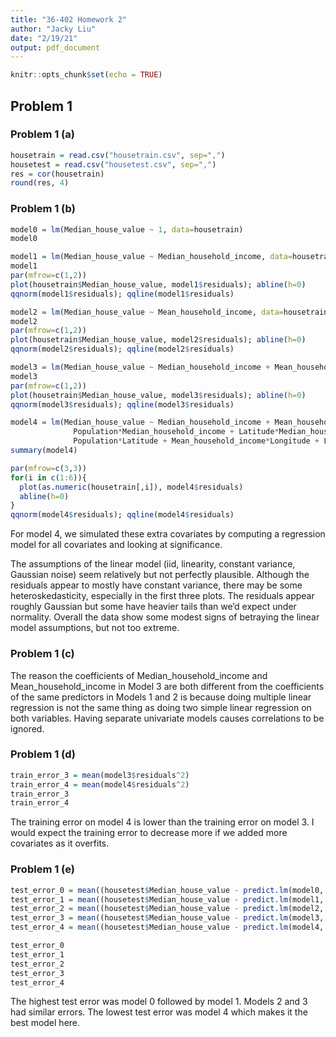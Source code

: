 ```yaml
---
title: "36-402 Homework 2"
author: "Jacky Liu"
date: "2/19/21"
output: pdf_document
---
```


```r
knitr::opts_chunk$set(echo = TRUE)
```


## Problem 1

### Problem 1 (a)

```r
housetrain = read.csv("housetrain.csv", sep=",")
housetest = read.csv("housetest.csv", sep=",")
res = cor(housetrain)
round(res, 4)
```

### Problem 1 (b)

```r
model0 = lm(Median_house_value ~ 1, data=housetrain)
model0
```

```r
model1 = lm(Median_house_value ~ Median_household_income, data=housetrain)
model1
par(mfrow=c(1,2)) 
plot(housetrain$Median_house_value, model1$residuals); abline(h=0) 
qqnorm(model1$residuals); qqline(model1$residuals)
```

```r
model2 = lm(Median_house_value ~ Mean_household_income, data=housetrain)
model2
par(mfrow=c(1,2)) 
plot(housetrain$Median_house_value, model2$residuals); abline(h=0) 
qqnorm(model2$residuals); qqline(model2$residuals)
```

```r
model3 = lm(Median_house_value ~ Median_household_income + Mean_household_income, data=housetrain)
model3
par(mfrow=c(1,2)) 
plot(housetrain$Median_house_value, model3$residuals); abline(h=0) 
qqnorm(model3$residuals); qqline(model3$residuals)
```

```r
model4 = lm(Median_house_value ~ Median_household_income + Mean_household_income + 
              Population*Median_household_income + Latitude*Median_household_income +
              Population*Latitude + Mean_household_income*Longitude + Latitude*Longitude, data=housetrain)
summary(model4)

par(mfrow=c(3,3))
for(i in c(1:6)){
  plot(as.numeric(housetrain[,i]), model4$residuals)
  abline(h=0)
}
qqnorm(model4$residuals); qqline(model4$residuals)
```
For model 4, we simulated these extra covariates by computing a regression model for all covariates and looking at significance. 

The assumptions of the linear model (iid, linearity, constant variance, Gaussian noise) seem relatively but not perfectly plausible. Although the residuals appear to mostly have constant variance, there may be some heteroskedasticity, especially in the first three plots. The residuals appear roughly Gaussian but some have heavier tails than we’d expect under normality. Overall the data show some modest signs of betraying the linear model assumptions, but not too extreme.

### Problem 1 (c)

The reason the coefficients of Median_household_income and Mean_household_income
in Model 3 are both different from the coefficients of the same predictors in Models
1 and 2 is because doing multiple linear regression is not the same thing as doing two simple linear regression on both variables. Having separate univariate models causes correlations to be ignored.


### Problem 1 (d)

```r
train_error_3 = mean(model3$residuals^2)
train_error_4 = mean(model4$residuals^2)
train_error_3
train_error_4
```
The training error on model 4 is lower than the training error on model 3. I would expect the training error to decrease more if we added more covariates as it overfits.

### Problem 1 (e)

```r
test_error_0 = mean((housetest$Median_house_value - predict.lm(model0, housetest)) ^ 2)
test_error_1 = mean((housetest$Median_house_value - predict.lm(model1, housetest)) ^ 2)
test_error_2 = mean((housetest$Median_house_value - predict.lm(model2, housetest)) ^ 2)
test_error_3 = mean((housetest$Median_house_value - predict.lm(model3, housetest)) ^ 2)
test_error_4 = mean((housetest$Median_house_value - predict.lm(model4, housetest)) ^ 2)

test_error_0
test_error_1
test_error_2
test_error_3
test_error_4
```

The highest test error was model 0 followed by model 1. Models 2 and 3 had similar errors. The lowest test error was model 4 which makes it the best model here. 


